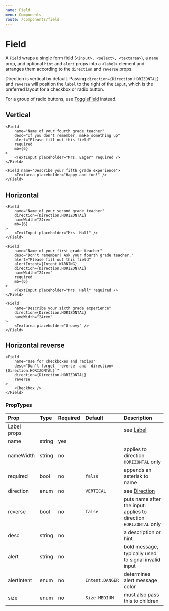 ```yaml
---
name: Field
menu: Components
route: /components/field
---
```



# Field

A `Field` wraps a single form field (`<input>, <select>, <textarea>`),
a `name` prop, and optional `hint` and `alert` props into a `<label>` element
and arranges them according to the `direction` and `reverse` props.

Direction is vertical by default. Passing `direction={Direction.HORIZONTAL}`
and `reverse` will position the `label` to the right of the `input`, which is
the preferred layout for a checkbox or radio button.

For a group of radio buttons, use [ToggleField](/components/toggleField) instead.

## Vertical

<Playground>
    <Field name="Name of your third grade teacher" mb={6}>
        <TextInput placeholder="Mrs. Kennedy" />
    </Field>

    <Field
        name="Name of your fourth grade teacher"
        desc="If you don't remember, make something up"
        alert="Please fill out this field"
        required
        mb={6}
    >
        <TextInput placeholder="Mrs. Eager" required />
    </Field>

    <Field name="Describe your fifth grade experience">
        <Textarea placeholder="Happy and fun!" />
    </Field>
</Playground>


## Horizontal

<Playground>
    <Field
        name="Name of school"
        direction={Direction.HORIZONTAL}
        nameWidth="24rem"
        required
        mb={6}
    >
        <TextInput placeholder="Arkham Elementary" />
    </Field>

    <Field
        name="Name of your second grade teacher"
        direction={Direction.HORIZONTAL}
        nameWidth="24rem"
        mb={6}
    >
        <TextInput placeholder="Mrs. Hall" />
    </Field>

    <Field
        name="Name of your first grade teacher"
        desc="Don't remember? Ask your fourth grade teacher."
        alert="Please fill out this field"
        alertIntent={Intent.WARNING}
        direction={Direction.HORIZONTAL}
        nameWidth="24rem"
        required
        mb={6}
    >
        <TextInput placeholder="Mrs. Hall" required />
    </Field>

    <Field
        name="Describe your sixth grade experience"
        direction={Direction.HORIZONTAL}
        nameWidth="24rem"
    >
        <Textarea placeholder="Groovy" />
    </Field>
</Playground>


## Horizontal reverse

<Playground>
    <Field
        name="Label after the input"
        direction={Direction.HORIZONTAL}
        reverse
        mb={4}
    >
        <Checkbox />
    </Field>

    <Field
        name="Use for checkboxes and radios"
        desc="Don't forget `reverse` and `direction={Direction.HORIZONTAL}`"
        direction={Direction.HORIZONTAL}
        reverse
    >
        <Checkbox />
    </Field>
</Playground>


### PropTypes

| Prop | Type | Required | Default | Description |
|:-----|:-----|:---------|:--------|:------------|
| Label props | | | | see [Label](/components/label) |
| name | string | yes | | |
| nameWidth | string | no | | applies to direction `HORIZONTAL` only |
| required | bool | no | `false` | appends an asterisk to name |
| direction | enum | no | `VERTICAL` | see [Direction](/common/direction) |
| reverse | bool | no | `false` | puts name after the input. applies to direction `HORIZONTAL` only |
| desc | string | no | | a description or hint |
| alert | string | no | | bold message, typically used to signal invalid input |
| alertIntent | enum | no | `Intent.DANGER` | determines alert message color |
| size | enum | no | `Size.MEDIUM` | must also pass this to children |
